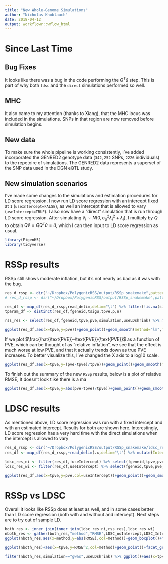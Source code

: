 ```yaml
---
title: "New Whole-Genome Simulations"
author: "Nicholas Knoblauch"
date: 2018-04-12
output: workflowr::wflow_html
---
```



# Since Last Time

## Bug Fixes

It looks like there was a bug in the code performing the $Q^T\hat{u}$ step.  This is part of why both `ldsc` and the `direct` simulations performed so well.

## MHC

It also came to my attention (thanks to Xiang), that the MHC locus was included in the simulations.  SNPs in that region are now removed before simulation begins.


## New data

To make sure the whole pipeline is working consistently, I've added incorporated the GENRED2 genotype data (`342,252` SNPs, `2226` individuals) to the repetoire of simulations. The GENRED2 data represents a superset of the  SNP data used in the DGN eQTL study.

## New simulation scenarios

I've made some changes to the simulations and estimation procedures for LD score regression.  I now run LD score regression with an intercept fixed at `1` (`useIntercept=FALSE`), as well an intercept that is allowed to vary (`useIntercept=TRUE`).  I also now have a "direct" simulation that is run through LD score regression.  After simulating $\hat{v}_i \sim N(0,\sigma_u^2 \lambda_i^2+\lambda_i)$, I multiply by $Q$ to obtain $Q\hat{v}=QQ^{T}\hat{u}=\hat{u}$, which I can then input to LD score regression as usual. 


```r
library(EigenH5)
library(tidyverse)
```

# RSSp results

RSSp still shows moderate inflation, but it's not nearly as bad as it was with the bug.
```r
res_d_rssp <- dir("~/Dropbox/PolygenicRSS/output/RSSp_snakemake",pattern="genred2",full.names = T)
# res_d_rssp <- dir("~/Dropbox/PolygenicRSS/output/RSSp_snakemake",pattern="ra",full.names = T)

res_df <- map_df(res_d_rssp,read_delim,delim="\t") %>% filter(!is.na(simulation),!is.na(useLDshrink)) 
tparam_df <- distinct(res_df,fgeneid,tsigu,tpve,p,n)

rss_res <- select(res_df,fgeneid,tpve,pve,simulation,useLDshrink) %>% mutate(RSSp=tpve-pve) %>% select(-pve)
```

```r
ggplot(res_df,aes(x=tpve,y=pve))+geom_point()+geom_smooth(method="lm",formula=y~x+0)+geom_abline(slope=1,intercept=0)+facet_grid(useLDshrink~simulation,labeller = "label_both")+ggtitle("RSSp",paste0("p=",unique(tparam_df$p),",N=",unique(tparam_df$n)))+xlab("PVE")+ylab(bquote(hat(PVE)))
```


If we plot $\frac{\hat{\text{PVE}}-\text{PVE}}{\text{PVE}}$  as a function of $\text{PVE}$, which can be thought of as "relative inflation", we see that the effect is much worse at low PVE, and that it actually trends down as true PVE increases.  To better visualize this, I've changed the X axis to a log10 scale.
```r
ggplot(res_df,aes(x=tpve,y=(pve-tpve)/tpve))+geom_point()+geom_smooth(method="lm",formula=y~x+0)+facet_grid(useLDshrink~simulation,labeller = "label_both")+ggtitle("RSSp Relative Inflation",paste0("p=",unique(tparam_df$p),",N=",unique(tparam_df$n)))+xlab("PVE (Log10 scale)")+ylab(bquote(frac(hat(PVE)-PVE,PVE)))+scale_x_log10()

```



To finish out the summary of the new `RSSp` results, below is a plot of relative RMSE, It doesn't look tlike there is a ma
```r
ggplot(res_df,aes(x=tpve,y=abs(pve-tpve)/tpve))+geom_point()+geom_smooth(method="lm",formula=y~x+0)+facet_grid(useLDshrink~simulation,labeller = "label_both")+ggtitle("RSSp Relative RMSE (log 10 scale)",paste0("p=",unique(tparam_df$p),",N=",unique(tparam_df$n)))+xlab("PVE (Log10 scale)")+ylab(bquote(frac(hat(PVE)-PVE,PVE)))+scale_x_log10()+scale_y_log10()

```


# LDSC results

As mentioned above, LD score regression was run with a fixed intercept and with an estimated intercept.  Results for both are shown here. Interestingly, LD score regression has a very hard time with the direct simulations when the intercept is allowed to vary

```r
res_d_rssp <- dir("~/Dropbox/PolygenicRSS/output/RSSp_snakemake/ldsc_res/",pattern="genred2",full.names = T)
res_df <- map_df(res_d_rssp,~read_delim(.x,delim="\t") %>% mutate(Intercept=as.character(Intercept))) %>% filter(!is.na(simulation),!is.na(useLDshrink)) %>% inner_join(tparam_df)

ldsc_res_ni <- filter(res_df,!useIntercept) %>% select(fgeneid,tpve,pve,simulation,useLDshrink) %>% mutate(LDSC_noIntercept=tpve-pve) %>% select(-pve)
ldsc_res_wi <- filter(res_df,useIntercept) %>% select(fgeneid,tpve,pve,simulation,useLDshrink) %>% mutate(LDSC_Intercept=tpve-pve) %>% select(-pve)

```


```r
ggplot(res_df,aes(x=tpve,y=pve,col=useIntercept))+geom_point()+geom_smooth(method="lm",formula=y~x+0)+geom_abline(slope=1,intercept=0)+facet_grid(useLDshrink~simulation,labeller = "label_both")+ggtitle("LDSC",paste0("p=",unique(tparam_df$p),",N=",unique(tparam_df$n)))+xlab("PVE")+ylab(bquote(hat(PVE)))

```

# RSSp vs LDSC

Overall it looks like RSSp does at least as well, and in some cases better than LD score regression (both with and without and intercept).  Next steps are to try out of sample LD.


```r
both_res <- inner_join(inner_join(ldsc_res_ni,rss_res),ldsc_res_wi)
nboth_res <- gather(both_res,"method","RMSE",LDSC_noIntercept,LDSC_Intercept,RSSp)
ggplot(nboth_res,aes(x=method,y=abs(RMSE),col=method))+geom_boxplot()+facet_grid(useLDshrink~simulation,labeller = "label_both")
```
```r
ggplot(nboth_res)+aes(x=tpve,y=RMSE^2,col=method)+geom_point()+facet_grid(useLDshrink~simulation,labeller = "label_both")+scale_y_log10()
```


```r
filter(nboth_res,simulation=="gwas",useLDshrink) %>% ggplot()+aes(x=tpve,y=abs(RMSE)/tpve,group=interaction(tpve,method),col=method)+geom_boxplot()+scale_x_log10()+scale_y_log10()
```


